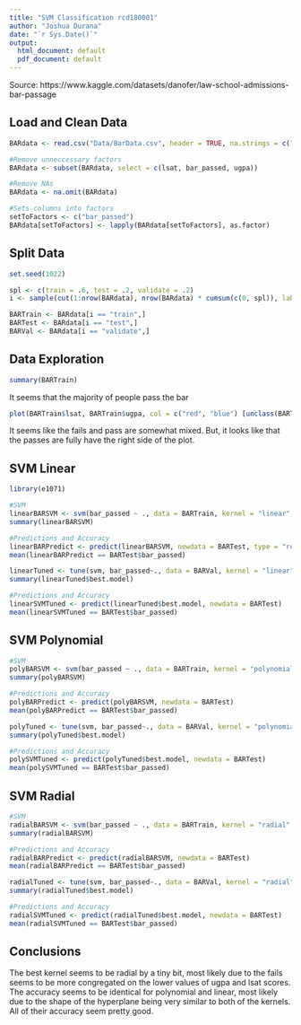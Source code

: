```yaml
---
title: "SVM Classification rcd180001"
author: "Joshua Durana"
date: "`r Sys.Date()`"
output:
  html_document: default
  pdf_document: default
---
```


Source: https://www.kaggle.com/datasets/danofer/law-school-admissions-bar-passage

## Load and Clean Data
```r
BARdata <- read.csv("Data/BarData.csv", header = TRUE, na.strings = c("", "NA"))

#Remove unneccessary factors
BARdata <- subset(BARdata, select = c(lsat, bar_passed, ugpa))

#Remove NAs
BARdata <- na.omit(BARdata)

#Sets columns into factors
setToFactors <- c("bar_passed")
BARdata[setToFactors] <- lapply(BARdata[setToFactors], as.factor)
```

## Split Data
```r
set.seed(1022)

spl <- c(train = .6, test = .2, validate = .2)
i <- sample(cut(1:nrow(BARdata), nrow(BARdata) * cumsum(c(0, spl)), labels = names(spl)))

BARTrain <- BARdata[i == "train",]
BARTest <- BARdata[i == "test",]
BARVal <- BARdata[i == "validate",]
```

## Data Exploration
```r
summary(BARTrain)
```
It seems that the majority of people pass the bar
```r
plot(BARTrain$lsat, BARTrain$ugpa, col = c("red", "blue") [unclass(BARTrain$bar_passed)])
```
It seems like the fails and pass are somewhat mixed. But, it looks like that the passes are fully have the right side of the plot.

## SVM Linear
```r
library(e1071)

#SVM
linearBARSVM <- svm(bar_passed ~ ., data = BARTrain, kernel = "linear", scale = TRUE)
summary(linearBARSVM)

#Predictions and Accuracy
linearBARPredict <- predict(linearBARSVM, newdata = BARTest, type = "response")
mean(linearBARPredict == BARTest$bar_passed)
```
```r
linearTuned <- tune(svm, bar_passed~., data = BARVal, kernel = "linear", ranges = list(cost = c(.01, .1, 1, 10)), gamma = c(.5,1,2,3,4))
summary(linearTuned$best.model)

#Predictions and Accuracy
linearSVMTuned <- predict(linearTuned$best.model, newdata = BARTest)
mean(linearSVMTuned == BARTest$bar_passed)
```

## SVM Polynomial
```r
#SVM
polyBARSVM <- svm(bar_passed ~ ., data = BARTrain, kernel = "polynomial", scale = TRUE)
summary(polyBARSVM)

#Predictions and Accuracy
polyBARPredict <- predict(polyBARSVM, newdata = BARTest)
mean(polyBARPredict == BARTest$bar_passed)
```
```r
polyTuned <- tune(svm, bar_passed~., data = BARVal, kernel = "polynomial", ranges = list(cost = c(.001, .01, .1, 1, 10)), gamma = c(.5,1,2,3,4))
summary(polyTuned$best.model)

#Predictions and Accuracy
polySVMTuned <- predict(polyTuned$best.model, newdata = BARTest)
mean(polySVMTuned == BARTest$bar_passed)
```

## SVM Radial
```r
#SVM
radialBARSVM <- svm(bar_passed ~ ., data = BARTrain, kernel = "radial", scale = TRUE)
summary(radialBARSVM)

#Predictions and Accuracy
radialBARPredict <- predict(radialBARSVM, newdata = BARTest)
mean(radialBARPredict == BARTest$bar_passed)
```

```r
radialTuned <- tune(svm, bar_passed~., data = BARVal, kernel = "radial", ranges = list(cost = c(.001, .01, .1, 1, 10, 10)), gamma = c(.5,1,2,3,4))
summary(radialTuned$best.model)

#Predictions and Accuracy
radialSVMTuned <- predict(radialTuned$best.model, newdata = BARTest)
mean(radialSVMTuned == BARTest$bar_passed)
```

## Conclusions
The best kernel seems to be radial by a tiny bit, most likely due to the fails seems to be more congregated on the lower values of ugpa and lsat scores. The accuracy seems to be identical for polynomial and linear, most likely due to the shape of the hyperplane being very similar to both of the kernels. All of their accuracy seem pretty good. 